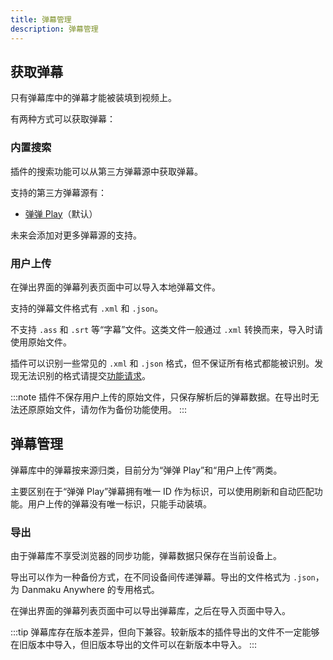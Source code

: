 ```yaml
---
title: 弹幕管理
description: 弹幕管理
---
```


## 获取弹幕

只有弹幕库中的弹幕才能被装填到视频上。

有两种方式可以获取弹幕：

### 内置搜索

插件的搜索功能可以从第三方弹幕源中获取弹幕。

支持的第三方弹幕源有：

- [弹弹 Play](https://www.dandanplay.com/)（默认）

未来会添加对更多弹幕源的支持。

### 用户上传

在弹出界面的弹幕列表页面中可以导入本地弹幕文件。

支持的弹幕文件格式有 `.xml` 和 `.json`。

不支持 `.ass` 和 `.srt` 等“字幕”文件。这类文件一般通过 `.xml` 转换而来，导入时请使用原始文件。

插件可以识别一些常见的 `.xml` 和 `.json` 格式，但不保证所有格式都能被识别。发现无法识别的格式请提交[功能请求](https://github.com/Mr-Quin/danmaku-anywhere/issues/new)。

:::note
插件不保存用户上传的原始文件，只保存解析后的弹幕数据。在导出时无法还原原始文件，请勿作为备份功能使用。
:::

## 弹幕管理

弹幕库中的弹幕按来源归类，目前分为“弹弹 Play”和“用户上传”两类。

主要区别在于“弹弹 Play”弹幕拥有唯一 ID 作为标识，可以使用刷新和自动匹配功能。用户上传的弹幕没有唯一标识，只能手动装填。

### 导出

由于弹幕库不享受浏览器的同步功能，弹幕数据只保存在当前设备上。

导出可以作为一种备份方式，在不同设备间传递弹幕。导出的文件格式为 `.json`，为 Danmaku Anywhere 的专用格式。

在弹出界面的弹幕列表页面中可以导出弹幕库，之后在导入页面中导入。

:::tip
弹幕库存在版本差异，但向下兼容。较新版本的插件导出的文件不一定能够在旧版本中导入，但旧版本导出的文件可以在新版本中导入。
:::
